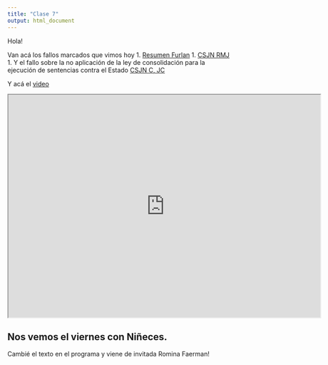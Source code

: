 ```yaml
---
title: "Clase 7"
output: html_document
---
```

Hola!

Van acá los fallos marcados que vimos hoy
1. [Resumen Furlan](https://drive.google.com/file/d/1xTx0kXGZIEDjCTjdmhoeyykKrzMUQCcf/view?usp=sharing)
1. [CSJN RMJ](https://drive.google.com/file/d/1itoorn-hze8tMTxegp4DQVxtLsO54-Vv/view?usp=sharing)
1. Y el fallo sobre la no aplicación de la ley de consolidación para la ejecución de sentencias contra el Estado [CSJN C, JC ](https://drive.google.com/file/d/1NGYopyv--Lc35aZH-16R_1KLlaN2Hwcb/view?usp=sharing)

Y acá el [video](https://drive.google.com/file/d/1_J2jRLtOKbGnMN9VnlybgBOhWh3kq8di/view?usp=sharing)

<iframe src="https://drive.google.com/file/d/1_J2jRLtOKbGnMN9VnlybgBOhWh3kq8di/preview" width="700" height="500"></iframe>

## Nos vemos el viernes con Niñeces. 

Cambié el texto en el programa y viene de invitada Romina Faerman!